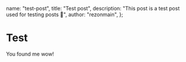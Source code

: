   name: "test-post",
  title: "Test post",
  description: "This post is a test post used for testing posts 🧪",
  author: "rezonmain",
};

# Test

You found me wow!
